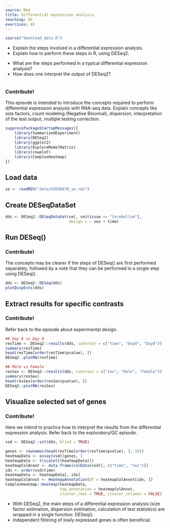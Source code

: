 ```yaml
---
source: Rmd
title: Differential expression analysis
teaching: XX
exercises: XX
---
```


```r
source("download_data.R")
```

::::::::::::::::::::::::::::::::::::::: objectives

- Explain the steps involved in a differential expression analysis.
- Explain how to perform these steps in R, using DESeq2.

::::::::::::::::::::::::::::::::::::::::::::::::::

:::::::::::::::::::::::::::::::::::::::: questions

- What are the steps performed in a typical differential expression analysis? 
- How does one interpret the output of DESeq2?


::::::::::::::::::::::::::::::::::::::::::::::::::

```r
```

:::::::::::::::::::::::::::::::::::::::::  callout

### Contribute!

This episode is intended to introduce the concepts required to perform
differential expression analysis with RNA-seq data. Explain concepts like
size factors, count modeling (Negative Binomial), dispersion, interpretation
of the test output, multiple testing correction.


::::::::::::::::::::::::::::::::::::::::::::::::::

```r
suppressPackageStartupMessages({
    library(SummarizedExperiment)
    library(DESeq2)
    library(ggplot2)
    library(ExploreModelMatrix)
    library(cowplot)
    library(ComplexHeatmap)
})
```

## Load data

```r
se <- readRDS("data/GSE96870_se.rds")
```

## Create DESeqDataSet

```r
dds <- DESeq2::DESeqDataSet(se[, se$tissue == "Cerebellum"],
                            design = ~ sex + time)
```

## Run DESeq()

:::::::::::::::::::::::::::::::::::::::::  callout

### Contribute!

The concepts may be clearer if the steps of DESeq() are first performed
separately, followed by a note that they can be performed in a single step
using DESeq().


::::::::::::::::::::::::::::::::::::::::::::::::::

```r
dds <- DESeq2::DESeq(dds)
plotDispEsts(dds)
```

## Extract results for specific contrasts

:::::::::::::::::::::::::::::::::::::::::  callout

### Contribute!

Refer back to the episode about experimental design.


::::::::::::::::::::::::::::::::::::::::::::::::::

```r
## Day 8 vs Day 0
resTime <- DESeq2::results(dds, contrast = c("time", "Day8", "Day0"))
summary(resTime)
head(resTime[order(resTime$pvalue), ])
DESeq2::plotMA(resTime)

## Male vs Female
resSex <- DESeq2::results(dds, contrast = c("sex", "Male", "Female"))
summary(resSex)
head(resSex[order(resSex$pvalue), ])
DESeq2::plotMA(resSex)
```

## Visualize selected set of genes

:::::::::::::::::::::::::::::::::::::::::  callout

### Contribute!

Here we intend to practice how to interpret the results from the
differential expression analysis. Refer back to the exploratory/QC episode.


::::::::::::::::::::::::::::::::::::::::::::::::::

```r
vsd <- DESeq2::vst(dds, blind = TRUE)

genes <- rownames(head(resTime[order(resTime$pvalue), ], 10))
heatmapData <- assay(vsd)[genes, ]
heatmapData <- t(scale(t(heatmapData)))
heatmapColAnnot <- data.frame(colData(vsd)[, c("time", "sex")])
idx <- order(vsd$time)
heatmapData <- heatmapData[, idx]
heatmapColAnnot <- HeatmapAnnotation(df = heatmapColAnnot[idx, ])
ComplexHeatmap::Heatmap(heatmapData,
                        top_annotation = heatmapColAnnot,
                        cluster_rows = TRUE, cluster_columns = FALSE)
```

:::::::::::::::::::::::::::::::::::::::: keypoints

- With DESeq2, the main steps of a differential expression analysis (size factor estimation, dispersion estimation, calculation of test statistics) are wrapped in a single function: DESeq().
- Independent filtering of lowly expressed genes is often beneficial. 


::::::::::::::::::::::::::::::::::::::::::::::::::


